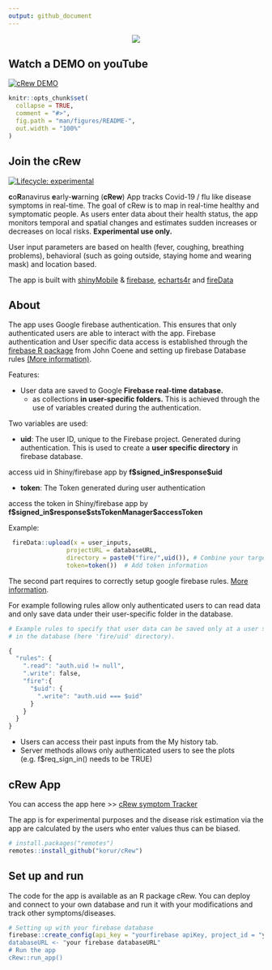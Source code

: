 ```yaml
---
output: github_document
---
```



<div align="center">


<p align="center">
  <img src="inst/app/www/cRew_iphone.png"  align=center>
</p>

<p align="center">
## Watch a DEMO on youTube   
 [![cRew DEMO](https://img.youtube.com/vi/Fobss1YFRFI/0.jpg)](https://www.youtube.com/watch?v=Fobss1YFRFI)
</p>

</div align="center">

<!-- README.md is generated from README.Rmd. Please edit that file -->

```r
knitr::opts_chunk$set(
  collapse = TRUE,
  comment = "#>",
  fig.path = "man/figures/README-",
  out.width = "100%"
)
```

## Join the cRew

<!-- badges: start -->
[![Lifecycle: experimental](https://img.shields.io/badge/lifecycle-experimental-orange.svg)](https://www.tidyverse.org/lifecycle/#experimental)
<!-- badges: end -->

**c**o**R**anavirus **e**arly-**w**arning (**cRew**) App tracks Covid-19 / flu like disease symptoms in real-time. The goal of cRew is to map in real-time healthy and symptomatic people. As users enter data about their health status, the app monitors temporal and spatial changes and estimates sudden increases or decreases on local risks. **Experimental use only.**

User input parameters are based on health (fever, coughing, breathing problems), behavioral (such as going outside, staying home and wearing mask) and location based.

The app is built with [shinyMobile](https://rinterface.github.io/shinyMobile/) & [firebase](https://firebase.john-coene.com/), 
[echarts4r](https://echarts4r.john-coene.com/) and [fireData]( https://github.com/Kohze/fireData)


## About

The app uses Google firebase authentication. This ensures that only authenticated users are able to interact with the app. Firebase authentication and User specific data access is established through the [firebase R package](https://firebase.john-coene.com/) from John Coene and setting up firebase Database rules [(More information)](https://firebase.google.com/docs/database/security/quickstart?authuser=0).

Features:

* User data are saved to Google **Firebase real-time database.**
  * as collections **in user-specific folders.** This is achieved through the use of variables created during the authentication.

Two variables are used:

* **uid**: The user ID, unique to the Firebase project. Generated during authentication. This is used to create a **user specific directory** in firebase database.
   
access uid in Shiny/firebase app by **f\$signed_in$response\$uid**
   
* **token**: The Token generated during user authentication 
   
access the token in Shiny/firebase app by **f\$signed_in\$response\$stsTokenManager\$accessToken**
    
Example: 

``` r
 fireData::upload(x = user_inputs, 
                projectURL = databaseURL,
                directory = paste0("fire/",uid()), # Combine your target directory with uid
                token=token())  # Add token information
```

The second part requires to correctly setup google firebase rules. [More information](https://firebase.google.com/docs/database/security/quickstart?authuser=0). 

For example following rules allow only authenticated users to can read data and only save data under their user-specific folder in the database. 

``` r
# Example rules to specify that user data can be saved only at a user specific node
# in the database (here 'fire/uid' directory).

{
  "rules": {
    ".read": "auth.uid != null",
    ".write": false,
    "fire":{
      "$uid": {
        ".write": "auth.uid === $uid"
      }
    }
  }
}
```
* Users can access their past inputs from the My history tab.
* Server methods allows only authenticated users to see the plots (e.g. f$req_sign_in() needs to be TRUE)


## cRew App 

You can access the app here >> [cRew symptom Tracker](http://tools.dataatomic.com/shiny/cRew) 

The app is for experimental purposes and the disease risk estimation via the app are calculated by the users who enter values thus can be biased.


``` r
# install.packages("remotes")
remotes::install_github("korur/cRew")
```


## Set up and run

The code for the app is available as an R package cRew. You can deploy and connect to your own database and run it with your modifications and track other symptoms/diseases.

``` r
# Setting up with your firebase database
firebase::create_config(api_key = "yourfirebase apiKey, project_id = "your firebase projectId")
databaseURL <- "your firebase databaseURL"
# Run the app
cRew::run_app()
```

